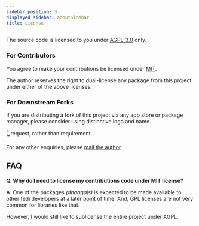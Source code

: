 ```yaml
---
sidebar_position: 3
displayed_sidebar: aboutSidebar
title: License
---
```


The source code is licensed to you under [AGPL-3.0](https://github.com/suvam0451/dhaaga/blob/main/LICENSE) only.

### For Contributors

You agree to make your contributions be licensed under [MIT](https://github.com/suvam0451/dhaaga/blob/main/.github/ALT_LICENSE.md).

The author reserves the right to dual-license any package from this project under either of the above licenses.

### For Downstream Forks

If you are distributing a fork of this project via any app store or package manager,
please consider using distinctive logo and name.

👆request, rather than requirement


For any other enquiries, please [mail the author](mailto:hi@suvam.io).

## FAQ

**Q. Why do I need to license my contributions code under MIT license?**

A. One of the packages *(dhaagajs)* is expected to be made available to
other fedi developers at a later point of time. And, GPL licenses are not
very common for libraries like that.

However, I would still like to sublicense the entire project under AGPL.